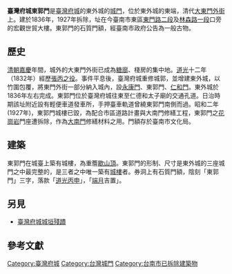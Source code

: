 {{Infobox Military Structure|name=臺灣府城東郭門|partof=|coordinates=|image=|caption=|type=城門|code=|built=[[道光|道光]]十六年（1836年）|builder=|materials=|height=|location=臺南市東區|used=|demolished=|condition=不存|ownership=|open_to_public=|controlledby={{flagicon|Qing Dynasty}}[[大清帝國|大清帝國]](1874-1895)|garrison=|current_commander=|past_commanders=|occupants=|battles=|events=1895年[[乙未之役|乙未之役]]}}'''臺灣府城東郭門'''是[[臺灣府城|臺灣府城]]的東外城的[[城門|城門]]，位於東外城的東端，清代[[東門路_(臺南市)|大東門外街]]上{{R|:2|p=100}}。建於1836年{{R|:3|p=39}}，1927年拆除{{R|:3|p=64}}，址在今臺南市東區[[東門路_(臺南市)|東門路二段]]及[[林森路_(臺南市)|林森路一段]]口旁的宏觀世貿大樓。{{R|:3|p1=172|:4|p2=I4}}東郭門的石質門額，經臺南市政府公告為一般古物。

==歷史==
[[清朝|清朝]][[嘉慶|嘉慶]]年間，城外的大東門外街已成為[[糖廍|糖廍]]、棧房的集中地{{R|:6}}。[[道光|道光]]十二年（1832年）經歷[[張丙|張丙之役]]。事件平息後，臺灣府城重修城郭，並增建東外城，以竹圍包覆{{R|:3|p=38}}，將東門外街一部分納入城內，設[[永康門|永康門]]、東郭門、[[仁和門|仁和門]]{{R|:0|:1}}。東外城於1836年左右完成。東郭門位於臺灣府城往東至仁德和太子廟的交通孔道。日治時期該址附近設有輕便車道發車所{{R|:1}}，手押臺車軌道曾繞東郭門南側而過{{R|:7}}。昭和二年(1927年)，東郭門城樓已毀{{R|:3|p=64}}，為配合市區道路計畫與大南門修繕工程，東郭門之[[花崗岩|花崗岩]]門座遭拆除，作為[[寧南門_(臺南市)|大南門]]修繕材料之用。{{R|:3|p=64、75}}門額存於臺南市文化局。{{R|:3|p=169}}
==建築==
東郭門在城臺上築有城樓，為重簷[[歇山頂|歇山頂]]。{{R|:8|p=36}}東郭門的形制、尺寸是東外城的三座城門之中最完整的，是三者之中唯一築有[[城樓|城樓]]者。券洞上有石質門額，陰刻「東郭門」三字，落款「[[道光|道光]][[丙申|丙申]]」，「[[端月|端月]]吉置」。{{R|:5}}

== 另見 ==
*[[臺灣府城城垣殘蹟|臺灣府城城垣殘蹟]]

==參考文獻==
{{reflist|50em|refs=
<ref name=":0">大東門外街，http://gn.geog.ntu.edu.tw/GeoNames/GNMap/GeoNamesSearchPrint.aspx?ID=1002101-187  《臺灣地名辭書（卷廿一）臺南市》，臺灣省文獻委員會</ref>
<ref name=":1">{{cite web |url=http://gn.geog.ntu.edu.tw/GeoNames/GNMap/GeoNamesSearchPrint.aspx?ID=1002101-197 |title=東郭門 |accessdate=2012-09-01 |deadurl=yes |archiveurl=https://archive.is/20121222071915/http://placesearch.moi.gov.tw/search/place_list.php?id=37115 |archivedate=2012-12-22 }}《臺灣地名辭書（卷廿一）臺南市》，臺灣省文獻會</ref>
<ref name=":2">{{cite book | author = 洪敏麟| title =《臺南市市區史蹟調查報告書》  | url =https://tm.ncl.edu.tw/article?u=022_002_00001740  | date = 1979-06-30 | location =臺中市  | publisher = 臺灣省文獻委員會| isbn = |oclc=815643269}}</ref>
<ref name=":3">{{cite book | author = 蔡侑樺| title =《原臺灣府城城門及城垣殘蹟》  | url =https://books.google.com.tw/books?id=JDlGzQEACAAJ  | date = 2017-05 | location = 臺南市 | publisher = 臺南市文化局| isbn =9789860522716 |oclc=1137191735}}</ref>
<ref name=":4">{{cite book| author=張祐綾 |title=《台南市區時空地圖》|date=2016-09|publisher=B面文化}}</ref>
<ref name=":5">{{cite web|author=成功大學客家研究中心|title=〈一間客棧 歲月記石〉|url=https://web.archive.org/web/20050209155213/http://www.ncku.edu.tw/~hakkarc/index3-2-2.php}}[https://web.archive.org/web/20160403055225/http://www.ncku.edu.tw/~hakkarc/rock1/1.jpg 門額照片]</ref>
<ref name=":6">{{cite book|author=鄭道聰|title=《春遊府城東安坊》|date=1998}}</ref>
<ref name=":7">{{cite book|author=大日本帝國陸地測量部|title=臺灣百年歷史地圖|url=http://gissrv4.sinica.edu.tw/gis/tainan.aspx |chapter=《日治二萬五千分之一地形圖》 |publisher=[https://gis.rchss.sinica.edu.tw/ 中央研究院人文社會科學研究中心地理資訊科學研究專題中心]}}</ref>
<ref name=":8">{{cite book | author = 吳昭明主編| title =《圖像府城 臺南老照片總覽簡本》  | url =https://books.google.com.tw/books?id=eloinQEACAAJ | date = 2013-02 | location = 臺南市 | publisher = 臺南市文化基金會| isbn =9789579960571 |oclc=843325812}}</ref>

}}
{{臺灣府城}}

[[Category:臺灣府城|Category:臺灣府城]]

[[Category:台灣城門|Category:台灣城門]]
[[Category:台南市已拆除建築物|Category:台南市已拆除建築物]]